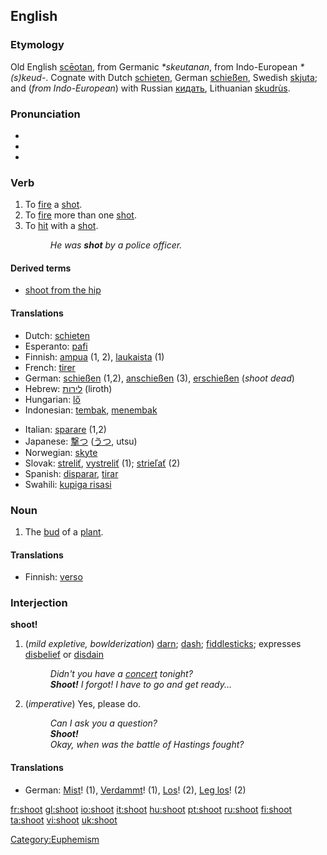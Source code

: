 ==English==

===Etymology===
Old English [[sceotan|scēotan]], from Germanic ''*skeutanan'', from Indo-European ''*(s)keud-''.  Cognate with Dutch [[schieten]], German [[schießen]], Swedish [[skjuta]]; and (''from Indo-European'') with Russian [[кидать]], Lithuanian [[skudrùs]].

===Pronunciation===
*{{SAMPA|/'Sut/}}
*{{IPA|/'ʃut/}}
*{{audio|en-us-shoot.ogg|Audio (US)}}

===Verb===
{{en-verb|shoots|shooting|shot|'''[[shot]]''', or archaic '''[[shotten]]'''}}

# To [[fire]] a [[shot]].
# To [[fire]] more than one [[shot]].
# To [[hit]] with a [[shot]].
#:''He was '''shot''' by a police officer.''

====Derived terms====
*[[shoot from the hip]]

====Translations====
{{rfc-trans}}
{{top}}
*Dutch: [[schieten]]
*Esperanto: [[pafi]]
*Finnish: [[ampua]] (1, 2), [[laukaista]] (1)
*French: [[tirer]]
*German: [[schießen]] (1,2), [[anschießen]] (3), [[erschießen]] (''shoot dead'')
*Hebrew: [[לירות]] (liroth)
*Hungarian: [[lő]]
*Indonesian: [[tembak]], [[tembak|menembak]]
{{mid}}
*Italian: [[sparare]] (1,2)
*Japanese: [[撃つ]] ([[うつ]], utsu)
*Norwegian: [[skyte]]
*Slovak: [[streliť]], [[vystreliť]] (1); [[strieľať]] (2)
*Spanish: [[disparar]], [[tirar]]
*Swahili: [[kupiga risasi]]
{{bottom}}

===Noun===
{{en-noun}}

# The [[bud]] of a [[plant]].

====Translations====
{{top}}
*Finnish: [[verso]]
{{mid}}
{{bottom}}

===Interjection===
'''shoot!'''
# (''mild expletive, bowlderization'') [[darn]]; [[dash]]; [[fiddlesticks]]; expresses [[disbelief]] or [[disdain]]
#: ''Didn't you have a [[concert]] tonight?''
#: '''''Shoot!''' I forgot! I have to go and get ready...''
# (''imperative'') Yes, please do.
#: ''Can I ask you a question?''
#: '''''Shoot!'''''
#: ''Okay, when was the battle of Hastings fought?''

====Translations====
{{top}}
*German: [[Mist]]! (1), [[Verdammt]]! (1), [[Los]]! (2), [[Leg los]]! (2)
{{mid}}
{{bottom}}

[[Category:Euphemism]]

[[fr:shoot]]
[[gl:shoot]]
[[io:shoot]]
[[it:shoot]]
[[hu:shoot]]
[[pt:shoot]]
[[ru:shoot]]
[[fi:shoot]]
[[ta:shoot]]
[[vi:shoot]]
[[uk:shoot]]